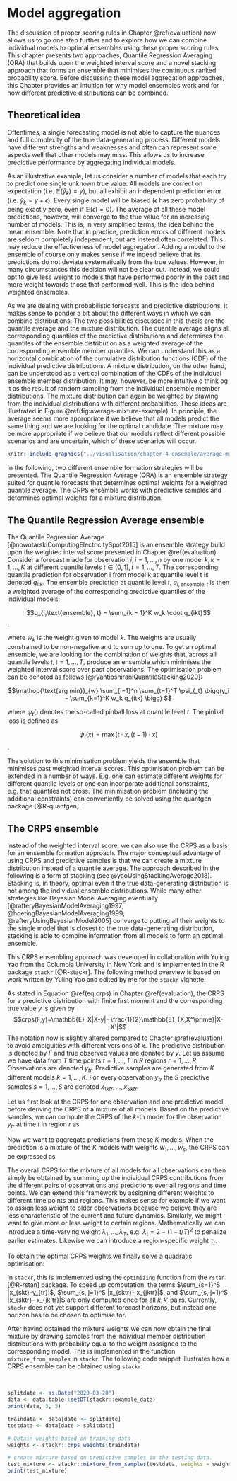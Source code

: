 # Model aggregation {#model-aggregation}

The discussion of proper scoring rules in Chapter \@ref(evaluation) now allows us to go one step further and to explore how we can combine individual models to optimal ensembles using these proper scoring rules. This chapter presents two approaches, Quantile Regression Averaging (QRA) that builds upon the weighted interval score and a novel stacking approach that forms an ensemble that minimises the continuous ranked probability score. Before discussing these model aggregation approaches, this Chapter provides an intuition for why model ensembles work and for how different predictive distributions can be combined. 


## Theoretical idea

Oftentimes, a single forecasting model is not able to capture the nuances and full complexity of the true data-generating process. Different models have different strengths and weaknesses and often can represent some aspects well that other models may miss. This allows us to increase predictive performance by aggregating individual models. 

As an illustrative example, let us consider a number of models that each try to predict one single unknown true value. All models are correct on expectation (i.e. $\mathbb{E}(\hat{y}_k) = y$), but all exhibit an independent prediction error (i.e. $\hat{y}_k = y + \epsilon$). Every single model will be biased ($\epsilon$ has zero probability of being exactly zero, even if $\mathbb{E}(\epsilon) = 0$). The average of all these model predictions, however, will converge to the true value for an increasing number of models. This is, in very simplified terms, the idea behind the mean ensemble. Note that in practice, prediction errors of different models are seldom completely independent, but are instead often correlated. This may reduce the effectiveness of model aggregation. Adding a model to the ensemble of course only makes sense if we indeed believe that its predictions do not deviate systematically from the true values. However, in many circumstances this decision will not be clear cut. Instead, we could opt to give less weight to models that have performed poorly in the past and more weight towards those that performed well. This is the idea behind weighted ensembles. 

As we are dealing with probabilistic forecasts and predictive distributions, it makes sense to ponder a bit about the different ways in which we can combine distributions. The two possibilities discussed in this thesis are the quantile average and the mixture distribution. The quantile average aligns all corresponding quantiles of the predictive distributions and determines the quantiles of the ensemble distribution as a weighted average of the corresponding ensemble member quantiles. We can understand this as a horizontal combination of the cumulative distribution functions (CDF) of the individual predictive distributions. A mixture distribution, on the other hand, can be understood as a vertical combination of the CDFs of the individual ensemble member distribution. It may, however, be more intuitive o think og it as the result of random sampling from the individual ensemble member distributions. The mixture distribution can again be weighted by drawing from the individual distributions with different probabilities. These ideas are illustrated in Figure \@ref(fig:average-mixture-example). In principle, the average seems more appropriate if we believe that all models predict the same thing and we are looking for the optimal candidate. The mixture may be more appropriate if we believe that our models reflect different possible scenarios and are uncertain, which of these scenarios will occur.
``` r

knitr::include_graphics("../visualisation/chapter-4-ensemble/average-mixture-example.png")

```

In the following, two different ensemble formation strategies will be presented. The Quantile Regression Average (QRA) is an ensemble strategy suited for quantile forecasts that determines optimal weights for a weighted quantile average. The CRPS ensemble works with predictive samples and determines optimal weights for a mixture distribution. 

## The Quantile Regression Average ensemble

The Quantile Regression Average [@nowotarskiComputingElectricitySpot2015] is an ensemble strategy build upon the weighted interval score presented in Chapter \@ref(evaluation). 
Consider a forecast made for observation $i, i = 1, \dots, n$ by one model $k, k = 1, \dots, K$ at different quantile levels $t \in (0,1), t=1,\dots, T$. The corresponding quantile prediction for observation i from model k at quantile level t is denoted $q_{itk}$. The ensemble prediction at quantile level $t$, $q_{i, \text{ensemble},t}$ is then a weighted average of the corresponding predictive quantiles of the individual models: 

$$q_{i,\text{ensemble}, t} = \sum_{k = 1}^K w_k \cdot q_{ikt}$$, 

where $w_k$ is the weight given to model $k$. The weights are usually constrained to be non-negative and to sum up to one. To get an optimal ensemble, we are looking for the combination of weights that, across all quantile levels $t, t = 1, \dots, T$, produce an ensemble which minimises the weighted interval score over past observations. The optimisation problem can be denoted as follows [@ryantibshiraniQuantileStacking2020]: 

$$\mathop{\text{arg min}}_{w} \sum_{i=1}^n \sum_{t=1}^T \psi_{_t} \bigg(y_i - \sum_{k=1}^K w_k q_{itk} \bigg) $$

where $\psi_{t}()$ denotes the so-called pinball loss at quantile level $t$. The pinball loss is defined as 

$$\psi_{t}(x) = \max(t \cdot x, (t-1)\cdot x)$$. 

The solution to this minimisation problem yields the ensemble that minimises past weighted interval scores. This optimisation problem can be extended in a number of ways. E.g. one can estimate different weights for different quantile levels or one can incorporate additional constraints, e.g. that quantiles not cross. The minimisation problem (including the additional constraints) can conveniently be solved using the quantgen package [@R-quantgen]. 


## The CRPS ensemble

Instead of the weighted interval score, we can also use the CRPS as a basis for an ensemble formation approach. The major conceptual advantage of using CRPS and predictive samples is that we can create a mixture distribution instead of a quantile average. The approach described in the following is a form of stacking (see @yaoUsingStackingAverage2018). Stacking is, in theory, optimal even if the true data-generating distribution is not among the individual ensemble distributions. While many other strategies like Bayesian Model Averaging eventually [@rafteryBayesianModelAveraging1997; @hoetingBayesianModelAveraging1999; @rafteryUsingBayesianModel2005] converge to putting all their weights to the single model that is closest to the true data-generating distribution, stacking is able to combine information from all models to form an optimal ensemble. 

This CRPS ensembling approach was developed in collaboration with Yuling Yao from the Columbia University in New York and is implemented in the R package `stackr` [@R-stackr]. The following method overview is based on work written by Yuling Yao and edited by me for the `stackr` vignette. 

As stated in Equation \@ref(eq:crps) in Chapter \@ref(evaluation), the CRPS for a predictive distribution with finite first moment and the corresponding true value $y$ is given by 
$$crps(F,y)=\mathbb{E}_X|X-y|- \frac{1}{2}\mathbb{E}_{X,X^\prime}|X-X'|$$
The notation now is slightly altered compared to Chapter \@ref(evaluation) to avoid ambiguities with different versions of $x$. The predictive distribution is denoted by $F$ and true observed values are donated by $y$. Let us assume we have data from $T$ time points $t = 1, \dots, T$ in $R$ regions $r = 1, \dots, R$. Observations are denoted $y_{tr}$. Predictive samples are generated from $K$ different models $k = 1, \dots, K$. For every observation $y_{tr}$ the $S$ predictive samples $s = 1, \dots, S$ are denoted $x_{1ktr}, \dots, x_{Sktr}$. 

Let us first look at the CRPS for one observation and one predictive model before deriving the CRPS of a mixture of all models. Based on the predictive samples, we can compute the CRPS of the $k$-th model for the observation $y_{tr}$ at time $t$ in region $r$ as

\begin{align*}
 \widehat {\text{crps}}_{ktr} &= \widehat {\text{crps}}(x_{1ktr}, \dots, x_{Sktr},y_{tr}) \\
 &= \frac{1}{S} \sum_{s=1}^S  |x_{sktr}-y_{tr}| - \frac{1}{2S^2} \sum_{s, j=1}^S |x_{sktr}- x_{jktr}|
\end{align*}

<!-- $$ \widehat {\text{crps}}_{ktr}= \widehat {\text{crps}}(x_{1ktr}, \dots, x_{Sktr},y_{tr})= \frac{1}{S} \sum_{s=1}^S  |x_{sktr}-y_{tr}| - -->
<!-- \frac{1}{2S^2} \sum_{s, j=1}^S |x_{sktr}- x_{jktr}|. \tag{2}$$ -->

Now we want to aggregate predictions from these $K$ models. When the prediction is a mixture of the $K$
models with weights $w_1, \dots, w_s$, the CRPS can be expressed as

\begin{align*}
 \widehat {\text{crps}}_{\text{ensemble}, tr} (w_1, \dots, w_K) 
 =& \frac{1}{S} \sum_{k=1}^K w_k  \sum_{s=1}^S |x_{skt}-y_t| \\
 &- \frac{1}{2S^2}  (\sum_{k=1}^K   \sum_{k, k'=1 }^K w_k w_{k'}   \sum_{s, j=1}^S |x_{skt}- x_{jk't}| )
\end{align*}

<!-- $$ \widehat {\text{crps}}_{\text{ensemble}, tr} (w_1, \dots, w_K) = \frac{1}{S} \sum_{k=1}^K w_k  \sum_{s=1}^S |x_{skt}-y_t| - -->
<!-- \frac{1}{2S^2}  (\sum_{k=1}^K   \sum_{k, k'=1 }^K w_k w_{k'}   \sum_{s, j=1}^S |x_{skt}- x_{jk't}| ). \tag{3}$$ -->

The overall CRPS for the mixture of all models for all observations can then simply be obtained by summing up the individual CRPS contributions from the different pairs of observations and predictions over all regions and time points. We can extend this framework by assigning different weights to different time points and regions. This makes sense for example if we want to assign less weight to older observations because we believe they are less characteristic of the current and future dynamics. Similarly, we might want to give more or less weight to certain regions. Mathematically we can introduce a time-varying weight $\lambda_1, \dots, \lambda_T$, e.g. $\lambda_t = 2-(1-t/T)^2$ to penalize earlier estimates. Likewise  we can introduce a region-specific weight $\tau_r$. 

To obtain the optimal CRPS weights we finally solve a quadratic optimisation:

\begin{align*}
 &\min_{w_1, \dots, w_K} \sum_{t=1}^T  \sum_{r=1}^R\lambda_t\tau_r  \widehat {crps}_{\text{ensemble}, tr} (w), \\
  &s.t. ~{0\leq w_1, \dots, w_K \leq 1, \sum_{k=1}^K w_k=1}. 
\end{align*}

In `stackr`, this is implemented using the `optimizing` function from the `rstan` [@R-rstan] package. To speed up computation, the terms $\sum_{s=1}^S |x_{skt}-y_{tr}|$, $\sum_{s, j=1}^S |x_{sktr}- x_{jktr}|$, and $\sum_{s, j=1}^S |x_{sktr}- x_{jk'tr}|$ are only computed once for all $k, k'$ pairs. Currently, `stackr` does not yet support different forecast horizons, but instead one horizon has to be chosen to optimise for. 

After having obtained the mixture weights we can now obtain the final mixture by drawing samples from the individual member distribution distributions with probability equal to the weight asssigned to the corresponding model. This is implemented in the function `mixture_from_samples` in `stackr`. The following code snippet illustrates how a CRPS ensemble can be obtained using `stackr`: 

$~$

``` r
splitdate <- as.Date("2020-03-28")
data <- data.table::setDT(stackr::example_data)
print(data, 3, 3)
```

``` r
traindata <- data[date <= splitdate]
testdata <- data[date > splitdate]

# Obtain weights based on training data
weights <- stackr::crps_weights(traindata)

# create mixture based on predictive samples in the testing data. 
test_mixture <- stackr::mixture_from_samples(testdata, weights = weights)
print(test_mixture)
```
